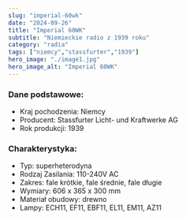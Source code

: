 ```yaml
---
slug: "imperial-60wk"
date: "2024-09-26"
title: "Imperial 60WK"
subtitle: "Niemieckie radio z 1939 roku"
category: "radia"
tags: ["niemcy","stassfurter","1939"]
hero_image: "./image1.jpg"
hero_image_alt: "Imperial 60WK"
---
```


### Dane podstawowe:

- Kraj pochodzenia: Niemcy
- Producent: Stassfurter Licht- und Kraftwerke AG
- Rok produkcji: 1939

### Charakterystyka:

- Typ: superheterodyna
- Rodzaj Zasilania: 110-240V AC
- Zakres: fale krótkie, fale średnie, fale długie
- Wymiary: 606 x 365 x 300 mm
- Materiał obudowy: drewno
- Lampy: ECH11, EF11, EBF11, EL11, EM11, AZ11
